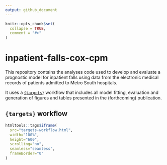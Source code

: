 ```yaml
---
output: github_document
---
```


<!-- README.md is generated from README.Rmd. Please edit that file -->

```r
knitr::opts_chunk$set(
  collapse = TRUE,
  comment = "#>"
)
```

# inpatient-falls-cox-cpm

<!-- badges: start -->
<!-- badges: end -->

This repository contains the analyses code used to develop and evaluate a 
prognostic model for inpatient falls using data from the electronic medical 
records of patients admitted to Metro South hospitals.

It uses a [`{targets}`](https://books.ropensci.org/targets/) workflow that 
includes all model fitting, evaluation and generation of figures and tables
presented in the (forthcoming) publication.


## `{targets}` workflow
```r
htmltools::tags$iframe(
  src="targets-workflow.html",
  width="100%", 
  height="600",
  scrolling="no", 
  seamless="seamless", 
  frameBorder="0"
)
```

